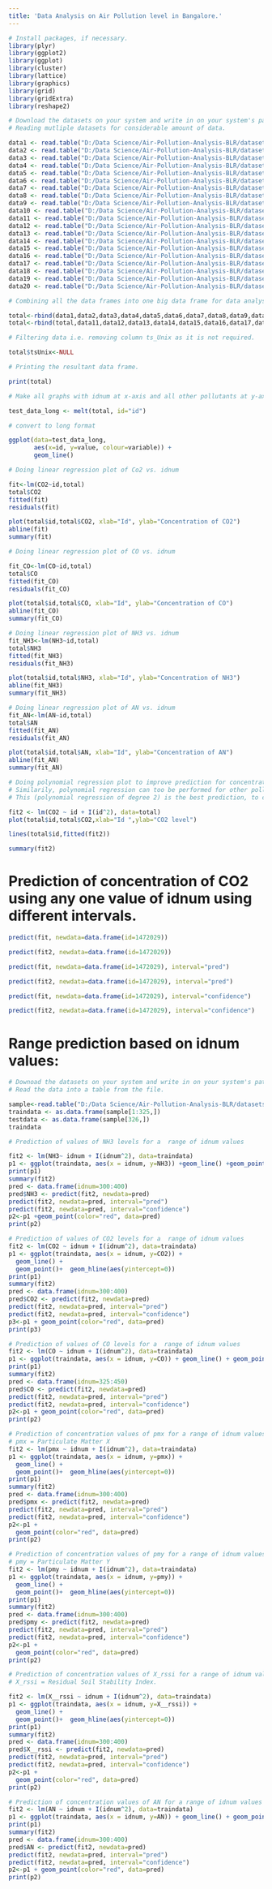```yaml
---
title: 'Data Analysis on Air Pollution level in Bangalore.'
---
```



```r
# Install packages, if necessary.
library(plyr)
library(ggplot2)
library(ggplot)
library(cluster)
library(lattice)
library(graphics)
library(grid)
library(gridExtra)
library(reshape2)

```



```r
# Download the datasets on your system and write in on your system's path to the datasets.
# Reading mutliple datasets for considerable amount of data.

data1 <- read.table("D:/Data Science/Air-Pollution-Analysis-BLR/datasets/data_12.csv", header=T,sep=",")
data2 <- read.table("D:/Data Science/Air-Pollution-Analysis-BLR/datasets/data_13.csv", header=T,sep=",")
data3 <- read.table("D:/Data Science/Air-Pollution-Analysis-BLR/datasets/data_14.csv", header=T,sep=",")
data4 <- read.table("D:/Data Science/Air-Pollution-Analysis-BLR/datasets/data_15.csv", header=T,sep=",")
data5 <- read.table("D:/Data Science/Air-Pollution-Analysis-BLR/datasets/data_16.csv", header=T,sep=",")
data6 <- read.table("D:/Data Science/Air-Pollution-Analysis-BLR/datasets/data_17.csv", header=T,sep=",")
data7 <- read.table("D:/Data Science/Air-Pollution-Analysis-BLR/datasets/data_18.csv", header=T,sep=",")
data8 <- read.table("D:/Data Science/Air-Pollution-Analysis-BLR/datasets/data_19.csv", header=T,sep=",")
data9 <- read.table("D:/Data Science/Air-Pollution-Analysis-BLR/datasets/data_20.csv", header=T,sep=",")
data10 <- read.table("D:/Data Science/Air-Pollution-Analysis-BLR/datasets/data_21.csv", header=T,sep=",")
data11 <- read.table("D:/Data Science/Air-Pollution-Analysis-BLR/datasets/data_22.csv", header=T,sep=",")
data12 <- read.table("D:/Data Science/Air-Pollution-Analysis-BLR/datasets/data_23.csv", header=T,sep=",")
data13 <- read.table("D:/Data Science/Air-Pollution-Analysis-BLR/datasets/data_24.csv", header=T,sep=",")
data14 <- read.table("D:/Data Science/Air-Pollution-Analysis-BLR/datasets/data_25.csv", header=T,sep=",")
data15 <- read.table("D:/Data Science/Air-Pollution-Analysis-BLR/datasets/data_26.csv", header=T,sep=",")
data16 <- read.table("D:/Data Science/Air-Pollution-Analysis-BLR/datasets/data_27.csv", header=T,sep=",")
data17 <- read.table("D:/Data Science/Air-Pollution-Analysis-BLR/datasets/data_28.csv", header=T,sep=",")
data18 <- read.table("D:/Data Science/Air-Pollution-Analysis-BLR/datasets/data_29.csv", header=T,sep=",")
data19 <- read.table("D:/Data Science/Air-Pollution-Analysis-BLR/datasets/data_30.csv", header=T,sep=",")
data20 <- read.table("D:/Data Science/Air-Pollution-Analysis-BLR/datasets/data_31.csv", header=T,sep=",")


```


```r
# Combining all the data frames into one big data frame for data analysis operations.

total<-rbind(data1,data2,data3,data4,data5,data6,data7,data8,data9,data10)
total<-rbind(total,data11,data12,data13,data14,data15,data16,data17,data18,data19,data20)

# Filtering data i.e. removing column ts_Unix as it is not required.

total$tsUnix<-NULL

# Printing the resultant data frame. 

print(total)

```


```r
# Make all graphs with idnum at x-axis and all other pollutants at y-axis.

test_data_long <- melt(total, id="id")  

# convert to long format

ggplot(data=test_data_long,
       aes(x=id, y=value, colour=variable)) +
       geom_line()
```


```r
# Doing linear regression plot of Co2 vs. idnum

fit<-lm(CO2~id,total)
total$CO2
fitted(fit)
residuals(fit)

plot(total$id,total$CO2, xlab="Id", ylab="Concentration of CO2")
abline(fit)
summary(fit)
```


```r
# Doing linear regression plot of CO vs. idnum

fit_CO<-lm(CO~id,total)
total$CO
fitted(fit_CO)
residuals(fit_CO)

plot(total$id,total$CO, xlab="Id", ylab="Concentration of CO")
abline(fit_CO)
summary(fit_CO)

```

```r
# Doing linear regression plot of NH3 vs. idnum
fit_NH3<-lm(NH3~id,total)
total$NH3
fitted(fit_NH3)
residuals(fit_NH3)

plot(total$id,total$NH3, xlab="Id", ylab="Concentration of NH3")
abline(fit_NH3)
summary(fit_NH3)

```

```r
# Doing linear regression plot of AN vs. idnum
fit_AN<-lm(AN~id,total)
total$AN
fitted(fit_AN)
residuals(fit_AN)

plot(total$id,total$AN, xlab="Id", ylab="Concentration of AN")
abline(fit_AN)
summary(fit_AN)

```

```r
# Doing polynomial regression plot to improve prediction for concentration of CO2.
# Similarily, polynomial regression can too be performed for other pollutants like AN, CO, NH3   etc.
# This (polynomial regression of degree 2) is the best prediction, to confirm please check higgher   degrees like 3,4,5 etc.

fit2 <- lm(CO2 ~ id + I(id^2), data=total)
plot(total$id,total$CO2,xlab="Id ",ylab="CO2 level")

lines(total$id,fitted(fit2))

summary(fit2)

```

# Prediction of  concentration of CO2 using any one value of idnum using different intervals.
```r
predict(fit, newdata=data.frame(id=1472029))
```

```r
predict(fit2, newdata=data.frame(id=1472029))
```

```r
predict(fit, newdata=data.frame(id=1472029), interval="pred")
```
```r
predict(fit2, newdata=data.frame(id=1472029), interval="pred")
```
```r
predict(fit, newdata=data.frame(id=1472029), interval="confidence")
```
```r
predict(fit2, newdata=data.frame(id=1472029), interval="confidence")
```


# Range prediction based on idnum values:
```r
# Downoad the datasets on your system and write in on your system's path to the datasets.
# Read the data into a table from the file.

sample<-read.table("D:/Data Science/Air-Pollution-Analysis-BLR/datasets/datasetPredictability.csv", header=T,sep=",")
traindata <- as.data.frame(sample[1:325,])
testdata <- as.data.frame(sample[326,])
traindata
```

```r
# Prediction of values of NH3 levels for a  range of idnum values

fit2 <- lm(NH3~ idnum + I(idnum^2), data=traindata)
p1 <- ggplot(traindata, aes(x = idnum, y=NH3)) +geom_line() +geom_point()+geom_hline(aes(yintercept=12))
print(p1)
summary(fit2)
pred <- data.frame(idnum=300:400)
pred$NH3 <- predict(fit2, newdata=pred)
predict(fit2, newdata=pred, interval="pred")
predict(fit2, newdata=pred, interval="confidence")
p2<-p1 +geom_point(color="red", data=pred)
print(p2)

```

```r
# Prediction of values of CO2 levels for a  range of idnum values
fit2 <- lm(CO2 ~ idnum + I(idnum^2), data=traindata)
p1 <- ggplot(traindata, aes(x = idnum, y=CO2)) +
  geom_line() +
  geom_point()+  geom_hline(aes(yintercept=0))
print(p1)
summary(fit2)
pred <- data.frame(idnum=300:400)
pred$CO2 <- predict(fit2, newdata=pred)
predict(fit2, newdata=pred, interval="pred")
predict(fit2, newdata=pred, interval="confidence")
p3<-p1 + geom_point(color="red", data=pred)
print(p3)
```

```r
# Prediction of values of CO levels for a  range of idnum values
fit2 <- lm(CO ~ idnum + I(idnum^2), data=traindata)
p1 <- ggplot(traindata, aes(x = idnum, y=CO)) + geom_line() + geom_point()+  geom_hline(aes(yintercept=150))
print(p1)
summary(fit2)
pred <- data.frame(idnum=325:450)
pred$CO <- predict(fit2, newdata=pred)
predict(fit2, newdata=pred, interval="pred")
predict(fit2, newdata=pred, interval="confidence")
p2<-p1 + geom_point(color="red", data=pred)
print(p2)
```

```r
# Prediction of concentration values of pmx for a range of idnum values
# pmx = Particulate Matter X 
fit2 <- lm(pmx ~ idnum + I(idnum^2), data=traindata)
p1 <- ggplot(traindata, aes(x = idnum, y=pmx)) +
  geom_line() +
  geom_point()+  geom_hline(aes(yintercept=0))
print(p1)
summary(fit2)
pred <- data.frame(idnum=300:400)
pred$pmx <- predict(fit2, newdata=pred)
predict(fit2, newdata=pred, interval="pred")
predict(fit2, newdata=pred, interval="confidence")
p2<-p1 +
  geom_point(color="red", data=pred)
print(p2)
```

```r
# Prediction of concentration values of pmy for a range of idnum values
# pmy = Particulate Matter Y
fit2 <- lm(pmy ~ idnum + I(idnum^2), data=traindata)
p1 <- ggplot(traindata, aes(x = idnum, y=pmy)) +
  geom_line() +
  geom_point()+  geom_hline(aes(yintercept=0))
print(p1)
summary(fit2)
pred <- data.frame(idnum=300:400)
pred$pmy <- predict(fit2, newdata=pred)
predict(fit2, newdata=pred, interval="pred")
predict(fit2, newdata=pred, interval="confidence")
p2<-p1 +
  geom_point(color="red", data=pred)
print(p2)
```

```r
# Prediction of concentration values of X_rssi for a range of idnum values
# X_rssi = Residual Soil Stability Index.

fit2 <- lm(X__rssi ~ idnum + I(idnum^2), data=traindata)
p1 <- ggplot(traindata, aes(x = idnum, y=X__rssi)) +
  geom_line() +
  geom_point()+  geom_hline(aes(yintercept=0))
print(p1)
summary(fit2)
pred <- data.frame(idnum=300:400)
pred$X__rssi <- predict(fit2, newdata=pred)
predict(fit2, newdata=pred, interval="pred")
predict(fit2, newdata=pred, interval="confidence")
p2<-p1 +
  geom_point(color="red", data=pred)
print(p2)

```

```r
# Prediction of concentration values of AN for a range of idnum values
fit2 <- lm(AN ~ idnum + I(idnum^2), data=traindata)
p1 <- ggplot(traindata, aes(x = idnum, y=AN)) + geom_line() + geom_point() +geom_hline(aes(yintercept=0))
print(p1)
summary(fit2)
pred <- data.frame(idnum=300:400)
pred$AN <- predict(fit2, newdata=pred)
predict(fit2, newdata=pred, interval="pred")
predict(fit2, newdata=pred, interval="confidence")
p2<-p1 + geom_point(color="red", data=pred)
print(p2)
```
